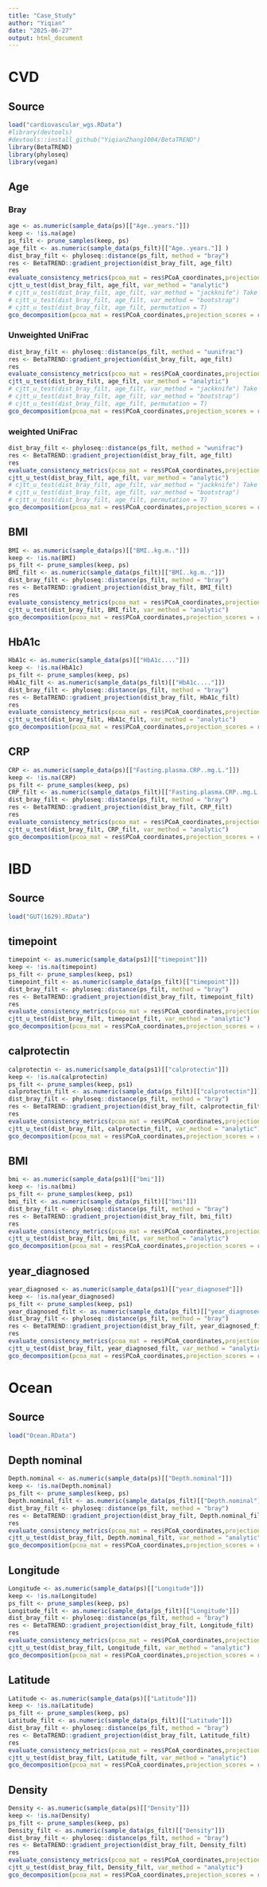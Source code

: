 ```yaml
---
title: "Case_Study"
author: "Yiqian"
date: "2025-06-27"
output: html_document
---
```

# CVD

## Source

```r
load("cardiovascular_wgs.RData")
#library(devtools)
#devtools::install_github("YiqianZhang1004/BetaTREND")
library(BetaTREND)
library(phyloseq)
library(vegan)
```

## Age
### Bray
```r
age <- as.numeric(sample_data(ps)[["Age..years."]])
keep <- !is.na(age)   
ps_filt <- prune_samples(keep, ps)  
age_filt <- as.numeric(sample_data(ps_filt)[["Age..years."]] )
dist_bray_filt <- phyloseq::distance(ps_filt, method = "bray")
res <- BetaTREND::gradient_projection(dist_bray_filt, age_filt)
res
evaluate_consistency_metrics(pcoa_mat = res$PCoA_coordinates,projection_scores = res$projection_scores,)
cjtt_u_test(dist_bray_filt, age_filt, var_method = "analytic")
# cjtt_u_test(dist_bray_filt, age_filt, var_method = "jackknife") Take too long
# cjtt_u_test(dist_bray_filt, age_filt, var_method = "bootstrap")
# cjtt_u_test(dist_bray_filt, age_filt, permutation = T)
gco_decomposition(pcoa_mat = res$PCoA_coordinates,projection_scores = res$projection_scores)
```


### Unweighted UniFrac
```r
dist_bray_filt <- phyloseq::distance(ps_filt, method = "uunifrac")
res <- BetaTREND::gradient_projection(dist_bray_filt, age_filt)
res
evaluate_consistency_metrics(pcoa_mat = res$PCoA_coordinates,projection_scores = res$projection_scores,)
cjtt_u_test(dist_bray_filt, age_filt, var_method = "analytic")
# cjtt_u_test(dist_bray_filt, age_filt, var_method = "jackknife") Take too long
# cjtt_u_test(dist_bray_filt, age_filt, var_method = "bootstrap")
# cjtt_u_test(dist_bray_filt, age_filt, permutation = T)
gco_decomposition(pcoa_mat = res$PCoA_coordinates,projection_scores = res$projection_scores)
```

### weighted UniFrac
```r
dist_bray_filt <- phyloseq::distance(ps_filt, method = "wunifrac")
res <- BetaTREND::gradient_projection(dist_bray_filt, age_filt)
res
evaluate_consistency_metrics(pcoa_mat = res$PCoA_coordinates,projection_scores = res$projection_scores,)
cjtt_u_test(dist_bray_filt, age_filt, var_method = "analytic")
# cjtt_u_test(dist_bray_filt, age_filt, var_method = "jackknife") Take too long
# cjtt_u_test(dist_bray_filt, age_filt, var_method = "bootstrap")
# cjtt_u_test(dist_bray_filt, age_filt, permutation = T)
gco_decomposition(pcoa_mat = res$PCoA_coordinates,projection_scores = res$projection_scores)
```

## BMI

```r
BMI <- as.numeric(sample_data(ps)[["BMI..kg.m.."]])
keep <- !is.na(BMI)   
ps_filt <- prune_samples(keep, ps)  
BMI_filt <- as.numeric(sample_data(ps_filt)[["BMI..kg.m.."]])
dist_bray_filt <- phyloseq::distance(ps_filt, method = "bray")
res <- BetaTREND::gradient_projection(dist_bray_filt, BMI_filt)
res
evaluate_consistency_metrics(pcoa_mat = res$PCoA_coordinates,projection_scores = res$projection_scores)
cjtt_u_test(dist_bray_filt, BMI_filt, var_method = "analytic")
gco_decomposition(pcoa_mat = res$PCoA_coordinates,projection_scores = res$projection_scores)
```

## HbA1c

```r
HbA1c <- as.numeric(sample_data(ps)[["HbA1c...."]])
keep <- !is.na(HbA1c)   
ps_filt <- prune_samples(keep, ps)  
HbA1c_filt <- as.numeric(sample_data(ps_filt)[["HbA1c...."]])
dist_bray_filt <- phyloseq::distance(ps_filt, method = "bray")
res <- BetaTREND::gradient_projection(dist_bray_filt, HbA1c_filt)
res
evaluate_consistency_metrics(pcoa_mat = res$PCoA_coordinates,projection_scores = res$projection_scores)
cjtt_u_test(dist_bray_filt, HbA1c_filt, var_method = "analytic")
gco_decomposition(pcoa_mat = res$PCoA_coordinates,projection_scores = res$projection_scores)
```

## CRP

```r
CRP <- as.numeric(sample_data(ps)[["Fasting.plasma.CRP..mg.L."]])
keep <- !is.na(CRP)   
ps_filt <- prune_samples(keep, ps)  
CRP_filt <- as.numeric(sample_data(ps_filt)[["Fasting.plasma.CRP..mg.L."]])
dist_bray_filt <- phyloseq::distance(ps_filt, method = "bray")
res <- BetaTREND::gradient_projection(dist_bray_filt, CRP_filt)
res
evaluate_consistency_metrics(pcoa_mat = res$PCoA_coordinates,projection_scores = res$projection_scores)
cjtt_u_test(dist_bray_filt, CRP_filt, var_method = "analytic")
gco_decomposition(pcoa_mat = res$PCoA_coordinates,projection_scores = res$projection_scores)
```

# IBD

## Source

```r
load("GUT(1629).RData")
```

## timepoint

```r
timepoint <- as.numeric(sample_data(ps1)[["timepoint"]])
keep <- !is.na(timepoint)   
ps_filt <- prune_samples(keep, ps1)  
timepoint_filt <- as.numeric(sample_data(ps_filt)[["timepoint"]])
dist_bray_filt <- phyloseq::distance(ps_filt, method = "bray")
res <- BetaTREND::gradient_projection(dist_bray_filt, timepoint_filt)
res
evaluate_consistency_metrics(pcoa_mat = res$PCoA_coordinates,projection_scores = res$projection_scores)
cjtt_u_test(dist_bray_filt, timepoint_filt, var_method = "analytic")
gco_decomposition(pcoa_mat = res$PCoA_coordinates,projection_scores = res$projection_scores)
```

## calprotectin

```r
calprotectin <- as.numeric(sample_data(ps1)[["calprotectin"]])
keep <- !is.na(calprotectin)   
ps_filt <- prune_samples(keep, ps1)  
calprotectin_filt <- as.numeric(sample_data(ps_filt)[["calprotectin"]])
dist_bray_filt <- phyloseq::distance(ps_filt, method = "bray")
res <- BetaTREND::gradient_projection(dist_bray_filt, calprotectin_filt)
res
evaluate_consistency_metrics(pcoa_mat = res$PCoA_coordinates,projection_scores = res$projection_scores)
cjtt_u_test(dist_bray_filt, calprotectin_filt, var_method = "analytic")
gco_decomposition(pcoa_mat = res$PCoA_coordinates,projection_scores = res$projection_scores)
```

## BMI

```r
bmi <- as.numeric(sample_data(ps1)[["bmi"]])
keep <- !is.na(bmi)   
ps_filt <- prune_samples(keep, ps1)  
bmi_filt <- as.numeric(sample_data(ps_filt)[["bmi"]])
dist_bray_filt <- phyloseq::distance(ps_filt, method = "bray")
res <- BetaTREND::gradient_projection(dist_bray_filt, bmi_filt)
res
evaluate_consistency_metrics(pcoa_mat = res$PCoA_coordinates,projection_scores = res$projection_scores)
cjtt_u_test(dist_bray_filt, bmi_filt, var_method = "analytic")
gco_decomposition(pcoa_mat = res$PCoA_coordinates,projection_scores = res$projection_scores)
```

## year_diagnosed

```r
year_diagnosed <- as.numeric(sample_data(ps1)[["year_diagnosed"]])
keep <- !is.na(year_diagnosed)   
ps_filt <- prune_samples(keep, ps1)  
year_diagnosed_filt <- as.numeric(sample_data(ps_filt)[["year_diagnosed"]])
dist_bray_filt <- phyloseq::distance(ps_filt, method = "bray")
res <- BetaTREND::gradient_projection(dist_bray_filt, year_diagnosed_filt)
res
evaluate_consistency_metrics(pcoa_mat = res$PCoA_coordinates,projection_scores = res$projection_scores)
cjtt_u_test(dist_bray_filt, year_diagnosed_filt, var_method = "analytic")
gco_decomposition(pcoa_mat = res$PCoA_coordinates,projection_scores = res$projection_scores)
```

# Ocean

## Source
```r
load("Ocean.RData")
```

## Depth nominal

```r
Depth.nominal <- as.numeric(sample_data(ps)[["Depth.nominal"]])
keep <- !is.na(Depth.nominal)   
ps_filt <- prune_samples(keep, ps)  
Depth.nominal_filt <- as.numeric(sample_data(ps_filt)[["Depth.nominal"]])
dist_bray_filt <- phyloseq::distance(ps_filt, method = "bray")
res <- BetaTREND::gradient_projection(dist_bray_filt, Depth.nominal_filt)
res
evaluate_consistency_metrics(pcoa_mat = res$PCoA_coordinates,projection_scores = res$projection_scores)
cjtt_u_test(dist_bray_filt, Depth.nominal_filt, var_method = "analytic")
gco_decomposition(pcoa_mat = res$PCoA_coordinates,projection_scores = res$projection_scores)
```

## Longitude

```r
Longitude <- as.numeric(sample_data(ps)[["Longitude"]])
keep <- !is.na(Longitude)   
ps_filt <- prune_samples(keep, ps)  
Longitude_filt <- as.numeric(sample_data(ps_filt)[["Longitude"]])
dist_bray_filt <- phyloseq::distance(ps_filt, method = "bray")
res <- BetaTREND::gradient_projection(dist_bray_filt, Longitude_filt)
res
evaluate_consistency_metrics(pcoa_mat = res$PCoA_coordinates,projection_scores = res$projection_scores)
cjtt_u_test(dist_bray_filt, Longitude_filt, var_method = "analytic")
gco_decomposition(pcoa_mat = res$PCoA_coordinates,projection_scores = res$projection_scores)
```

## Latitude

```r
Latitude <- as.numeric(sample_data(ps)[["Latitude"]])
keep <- !is.na(Latitude)   
ps_filt <- prune_samples(keep, ps)  
Latitude_filt <- as.numeric(sample_data(ps_filt)[["Latitude"]])
dist_bray_filt <- phyloseq::distance(ps_filt, method = "bray")
res <- BetaTREND::gradient_projection(dist_bray_filt, Latitude_filt)
res
evaluate_consistency_metrics(pcoa_mat = res$PCoA_coordinates,projection_scores = res$projection_scores)
cjtt_u_test(dist_bray_filt, Latitude_filt, var_method = "analytic")
gco_decomposition(pcoa_mat = res$PCoA_coordinates,projection_scores = res$projection_scores)
```

## Density

```r
Density <- as.numeric(sample_data(ps)[["Density"]])
keep <- !is.na(Density)   
ps_filt <- prune_samples(keep, ps)  
Density_filt <- as.numeric(sample_data(ps_filt)[["Density"]])
dist_bray_filt <- phyloseq::distance(ps_filt, method = "bray")
res <- BetaTREND::gradient_projection(dist_bray_filt, Density_filt)
res
evaluate_consistency_metrics(pcoa_mat = res$PCoA_coordinates,projection_scores = res$projection_scores)
cjtt_u_test(dist_bray_filt, Density_filt, var_method = "analytic")
gco_decomposition(pcoa_mat = res$PCoA_coordinates,projection_scores = res$projection_scores)
```


